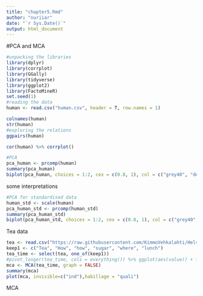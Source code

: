 ```yaml
---
title: "chapter5.Rmd"
author: "nuriiar"
date: "`r Sys.Date()`"
output: html_document
---
```


#PCA and MCA

```r
#unpacking the libraries
library(dplyr)
library(corrplot)
library(GGally)
library(tidyverse)
library(ggplot2)
library(FactoMineR)
set.seed(1)
#reading the data
human <- read.csv("human.csv", header = T, row.names = 1)

colnames(human)
str(human)
#exploring the relations
ggpairs(human)

cor(human) %>% corrplot()
```



```r
#PCA
pca_human <- prcomp(human)
summary(pca_human)
biplot(pca_human, choices = 1:2, cex = c(0.8, 1), col = c("grey40", "deeppink2"))

```
some interpretations
```r
#PCA for standardised data
human_std <- scale(human)
pca_human_std <- prcomp(human_std)
summary(pca_human_std)
biplot(pca_human_std, choices = 1:2, cex = c(0.8, 1), col = c("grey40", "deeppink2"))

```
Tea data 
```r
tea <- read.csv("https://raw.githubusercontent.com/KimmoVehkalahti/Helsinki-Open-Data-Science/master/datasets/tea.csv", stringsAsFactors = TRUE)
keep1 <- c("Tea", "How", "how", "sugar", "where", "lunch")
tea_time <- select(tea, one_of(keep1))
#pivot_longer(tea_time, cols = everything()) %>% ggplot(aes(value)) + facet_wrap("name", scales = "free")
mca <- MCA(tea_time, graph = FALSE)
summary(mca)
plot(mca, invisible=c("ind"),habillage = "quali")
```
MCA
